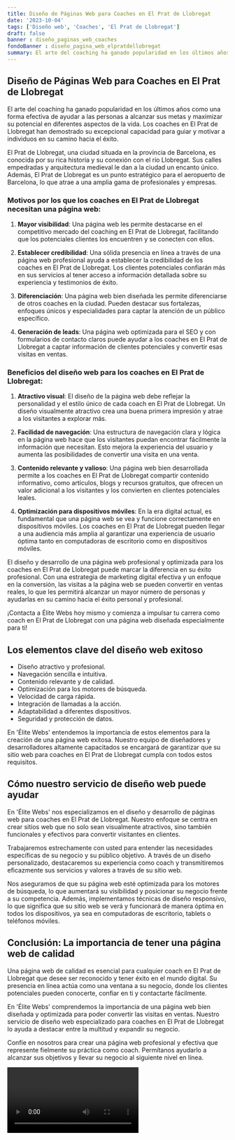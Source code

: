```yaml
---
title: Diseño de Páginas Web para Coaches en El Prat de Llobregat
date: '2023-10-04'
tags: ['Diseño web', 'Coaches', 'El Prat de Llobregat']
draft: false
banner : diseño_paginas_web_coaches
fondoBanner : diseño_pagina_web_elpratdellobregat
summary: El arte del coaching ha ganado popularidad en los últimos años como una forma efectiva de ayudar a las personas a alcanzar sus metas y maximizar su potencial en diferentes aspectos de la vida. Los coaches en El Prat de Llobregat han demostrado su excepcional capacidad para guiar y motivar a individuos en su camino hacia el éxito.
---
```


## Diseño de Páginas Web para Coaches en El Prat de Llobregat

El arte del coaching ha ganado popularidad en los últimos años como una forma efectiva de ayudar a las personas a alcanzar sus metas y maximizar su potencial en diferentes aspectos de la vida. Los coaches en El Prat de Llobregat han demostrado su excepcional capacidad para guiar y motivar a individuos en su camino hacia el éxito.

El Prat de Llobregat, una ciudad situada en la provincia de Barcelona, es conocida por su rica historia y su conexión con el río Llobregat. Sus calles empedradas y arquitectura medieval le dan a la ciudad un encanto único. Además, El Prat de Llobregat es un punto estratégico para el aeropuerto de Barcelona, lo que atrae a una amplia gama de profesionales y empresas.

### Motivos por los que los coaches en El Prat de Llobregat necesitan una página web:

1. **Mayor visibilidad**: Una página web les permite destacarse en el competitivo mercado del coaching en El Prat de Llobregat, facilitando que los potenciales clientes los encuentren y se conecten con ellos.

2. **Establecer credibilidad**: Una sólida presencia en línea a través de una página web profesional ayuda a establecer la credibilidad de los coaches en El Prat de Llobregat. Los clientes potenciales confiarán más en sus servicios al tener acceso a información detallada sobre su experiencia y testimonios de éxito.

3. **Diferenciación**: Una página web bien diseñada les permite diferenciarse de otros coaches en la ciudad. Pueden destacar sus fortalezas, enfoques únicos y especialidades para captar la atención de un público específico.

4. **Generación de leads**: Una página web optimizada para el SEO y con formularios de contacto claros puede ayudar a los coaches en El Prat de Llobregat a captar información de clientes potenciales y convertir esas visitas en ventas.

### Beneficios del diseño web para los coaches en El Prat de Llobregat:

1. **Atractivo visual**: El diseño de la página web debe reflejar la personalidad y el estilo único de cada coach en El Prat de Llobregat. Un diseño visualmente atractivo crea una buena primera impresión y atrae a los visitantes a explorar más.

2. **Facilidad de navegación**: Una estructura de navegación clara y lógica en la página web hace que los visitantes puedan encontrar fácilmente la información que necesitan. Esto mejora la experiencia del usuario y aumenta las posibilidades de convertir una visita en una venta.

3. **Contenido relevante y valioso**: Una página web bien desarrollada permite a los coaches en El Prat de Llobregat compartir contenido informativo, como artículos, blogs y recursos gratuitos, que ofrecen un valor adicional a los visitantes y los convierten en clientes potenciales leales.

4. **Optimización para dispositivos móviles**: En la era digital actual, es fundamental que una página web se vea y funcione correctamente en dispositivos móviles. Los coaches en El Prat de Llobregat pueden llegar a una audiencia más amplia al garantizar una experiencia de usuario óptima tanto en computadoras de escritorio como en dispositivos móviles.

El diseño y desarrollo de una página web profesional y optimizada para los coaches en El Prat de Llobregat puede marcar la diferencia en su éxito profesional. Con una estrategia de marketing digital efectiva y un enfoque en la conversión, las visitas a la página web se pueden convertir en ventas reales, lo que les permitirá alcanzar un mayor número de personas y ayudarlas en su camino hacia el éxito personal y profesional.

¡Contacta a Élite Webs hoy mismo y comienza a impulsar tu carrera como coach en El Prat de Llobregat con una página web diseñada especialmente para ti!

<GifSeo />

<Cta />

## Los elementos clave del diseño web exitoso

- Diseño atractivo y profesional.
- Navegación sencilla e intuitiva.
- Contenido relevante y de calidad.
- Optimización para los motores de búsqueda.
- Velocidad de carga rápida.
- Integración de llamadas a la acción.
- Adaptabilidad a diferentes dispositivos.
- Seguridad y protección de datos.

En 'Élite Webs' entendemos la importancia de estos elementos para la creación de una página web exitosa. Nuestro equipo de diseñadores y desarrolladores altamente capacitados se encargará de garantizar que su sitio web para coaches en El Prat de Llobregat cumpla con todos estos requisitos.

## Cómo nuestro servicio de diseño web puede ayudar

En 'Élite Webs' nos especializamos en el diseño y desarrollo de páginas web para coaches en El Prat de Llobregat. Nuestro enfoque se centra en crear sitios web que no solo sean visualmente atractivos, sino también funcionales y efectivos para convertir visitantes en clientes.

Trabajaremos estrechamente con usted para entender las necesidades específicas de su negocio y su público objetivo. A través de un diseño personalizado, destacaremos su experiencia como coach y transmitiremos eficazmente sus servicios y valores a través de su sitio web.

Nos aseguramos de que su página web esté optimizada para los motores de búsqueda, lo que aumentará su visibilidad y posicionar su negocio frente a su competencia. Además, implementamos técnicas de diseño responsivo, lo que significa que su sitio web se verá y funcionará de manera óptima en todos los dispositivos, ya sea en computadoras de escritorio, tablets o teléfonos móviles.

## Conclusión: La importancia de tener una página web de calidad

Una página web de calidad es esencial para cualquier coach en El Prat de Llobregat que desee ser reconocido y tener éxito en el mundo digital. Su presencia en línea actúa como una ventana a su negocio, donde los clientes potenciales pueden conocerte, confiar en ti y contactarte fácilmente.

En 'Élite Webs' comprendemos la importancia de una página web bien diseñada y optimizada para poder convertir las visitas en ventas. Nuestro servicio de diseño web especializado para coaches en El Prat de Llobregat lo ayuda a destacar entre la multitud y expandir su negocio.

Confíe en nosotros para crear una página web profesional y efectiva que represente fielmente su práctica como coach. Permítanos ayudarlo a alcanzar sus objetivos y llevar su negocio al siguiente nivel en línea.

<Video />

<CtaBot job='Coaches' city='El Prat de Llobregat'/>

<Gmaps query='El Prat de Llobregat+españa+maps' />